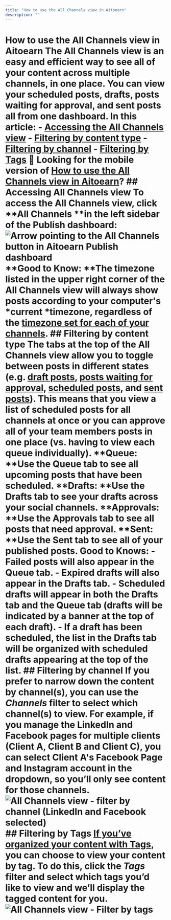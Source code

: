 ```yaml
---
title: "How to use the All Channels view in Aitoearn"
description: ""
---
```

# How to use the All Channels view in Aitoearn The All Channels view is an easy and efficient way to see all of your content across multiple channels, in one place. You can view your scheduled posts, drafts, posts waiting for approval, and sent posts all from one dashboard. In this article: - [Accessing the All Channels view](#Filtering-by-content-type-GeVTd) - [Filtering by content type](#Filtering-by-content-type-GeVTd) - [Filtering by channel](#Filtering-by-channel-M5UPp) - [Filtering by Tags](#Filtering-by-Tags-Fj6fW) 📝 Looking for the mobile version of [How to use the All Channels view in Aitoearn](https://support.aitoearn.com//support.aitoearn.com/article/890-using-the-all-channels-view-on-the-aitoearn-mobile-app)? ## Accessing All Channels view To access the All Channels view, click **All Channels **in the left sidebar of the Publish dashboard: ![Arrow pointing to the All Channels button in Aitoearn Publish dashboard](//d33v4339jhl8k0.cloudfront.net/docs/assets/64cb6cf86d4a3e191f237e66/images/6792a7038f7205131bd21eda/file-2r6HhXxF08.jpg) **Good to Know: **The timezone listed in the upper right corner of the All Channels view will always show posts according to your computer's *current *timezone, regardless of the [timezone set for each of your channels](https://support.aitoearn.com//support.aitoearn.com/article/514-setting-up-your-timezones-and-posting-schedules). ## Filtering by content type The tabs at the top of the All Channels view allow you to toggle between posts in different states (e.g. [draft posts](https://support.aitoearn.com//support.aitoearn.com/article/656-saving-and-scheduling-draft-posts), [posts waiting for approval](https://support.aitoearn.com//support.aitoearn.com/article/665-managing-and-approving-draft-posts#h_ba2cd6d0-bce6-48d0-8583-135d5fca5dc6), [scheduled posts](https://support.aitoearn.com//support.aitoearn.com/category/13-scheduling-and-publishing), and [sent posts](https://support.aitoearn.com//support.aitoearn.com/article/517-insights-on-shared-posts-within-your-publishing-dashboard)). This means that you view a list of scheduled posts for all channels at once or you can approve all of your team members posts in one place (vs. having to view each queue individually). **Queue: **Use the Queue tab to see all upcoming posts that have been scheduled. **Drafts: **Use the Drafts tab to see your drafts across your social channels. **Approvals: **Use the Approvals tab to see all posts that need approval. **Sent: **Use the Sent tab to see all of your published posts. **Good to Knows:** - Failed posts will also appear in the Queue tab. - Expired drafts will also appear in the Drafts tab. - Scheduled drafts will appear in both the Drafts tab and the Queue tab (drafts will be indicated by a banner at the top of each draft). - If a draft has been scheduled, the list in the Drafts tab will be organized with scheduled drafts appearing at the top of the list. ## Filtering by channel If you prefer to narrow down the content by channel(s), you can use the ***Channels*** filter to select which channel(s) to view. For example, if you manage the LinkedIn and Facebook pages for multiple clients (Client A, Client B and Client C), you can select Client A's Facebook Page and Instagram account in the dropdown, so you’ll only see content for those channels. ![All Channels view - filter by channel (LinkedIn and Facebook selected)](//d33v4339jhl8k0.cloudfront.net/docs/assets/64cb6cf86d4a3e191f237e66/images/6792a87e82f22a4614b8da0d/file-WQj4PSWHyi.jpg) ## Filtering by Tags [If you’ve organized your content with Tags](https://support.aitoearn.com//support.aitoearn.com/article/585-creating-and-managing-campaigns), you can choose to view your content by tag. To do this, click the ***Tags*** filter and select which tags you’d like to view and we’ll display the tagged content for you. ![All Channels view - Filter by tags](//d33v4339jhl8k0.cloudfront.net/docs/assets/64cb6cf86d4a3e191f237e66/images/6792a9527be08c2ecfcf25e7/file-EgtDmcLCup.jpg)
